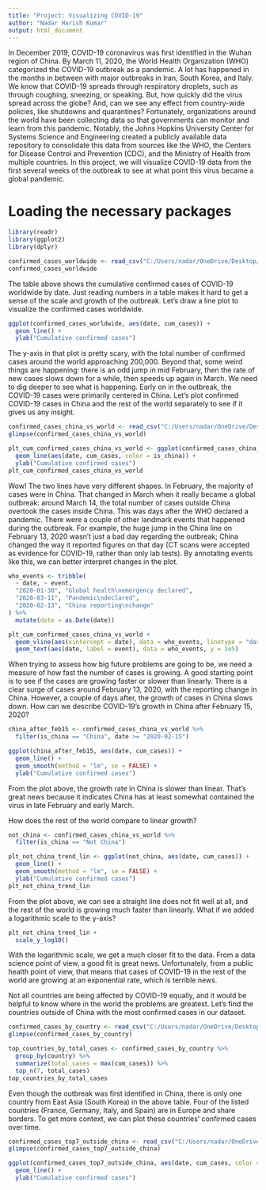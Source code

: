 ---
title: "Project: Visualizing COVID-19"
author: "Nadar Harish Kumar"
output: html_document
---
In December 2019, COVID-19 coronavirus was first identified in the Wuhan region of China. By March 11, 2020, the World Health Organization (WHO) categorized the COVID-19 outbreak as a pandemic. A lot has happened in the months in between with major outbreaks in Iran, South Korea, and Italy.
We know that COVID-19 spreads through respiratory droplets, such as through coughing, sneezing, or speaking. But, how quickly did the virus spread across the globe? And, can we see any effect from country-wide policies, like shutdowns and quarantines?
Fortunately, organizations around the world have been collecting data so that governments can monitor and learn from this pandemic. Notably, the Johns Hopkins University Center for Systems Science and Engineering created a publicly available data repository to consolidate this data from sources like the WHO, the Centers for Disease Control and Prevention (CDC), and the Ministry of Health from multiple countries.
In this project, we will visualize COVID-19 data from the first several weeks of the outbreak to see at what point this virus became a global pandemic.

# Loading the necessary packages
```{r}
library(readr)
library(ggplot2)
library(dplyr)
```
```{r}
confirmed_cases_worldwide <- read_csv("C:/Users/nadar/OneDrive/Desktop/datasets/confirmed_cases_worldwide.csv")
confirmed_cases_worldwide
```
The table above shows the cumulative confirmed cases of COVID-19 worldwide by date. Just reading numbers in a table makes it hard to get a sense of the scale and growth of the outbreak. Let's draw a line plot to visualize the confirmed cases worldwide.
```{r}
ggplot(confirmed_cases_worldwide, aes(date, cum_cases)) +
  geom_line() +
  ylab("Cumulative confirmed cases")
```
The y-axis in that plot is pretty scary, with the total number of confirmed cases around the world approaching 200,000. Beyond that, some weird things are happening: there is an odd jump in mid February, then the rate of new cases slows down for a while, then speeds up again in March. We need to dig deeper to see what is happening.
Early on in the outbreak, the COVID-19 cases were primarily centered in China. Let's plot confirmed COVID-19 cases in China and the rest of the world separately to see if it gives us any insight.
```{r}
confirmed_cases_china_vs_world <- read_csv("C:/Users/nadar/OneDrive/Desktop/datasets/confirmed_cases_china_vs_world.csv")
glimpse(confirmed_cases_china_vs_world)
```
```{r}
plt_cum_confirmed_cases_china_vs_world <- ggplot(confirmed_cases_china_vs_world) +
  geom_line(aes(date, cum_cases, color = is_china)) +
  ylab("Cumulative confirmed cases")
plt_cum_confirmed_cases_china_vs_world
```
Wow! The two lines have very different shapes. In February, the majority of cases were in China. That changed in March when it really became a global outbreak: around March 14, the total number of cases outside China overtook the cases inside China. This was days after the WHO declared a pandemic.
There were a couple of other landmark events that happened during the outbreak. For example, the huge jump in the China line on February 13, 2020 wasn't just a bad day regarding the outbreak; China changed the way it reported figures on that day (CT scans were accepted as evidence for COVID-19, rather than only lab tests).
By annotating events like this, we can better interpret changes in the plot.
```{r}
who_events <- tribble(
  ~ date, ~ event,
  "2020-01-30", "Global health\nemergency declared",
  "2020-03-11", "Pandemic\ndeclared",
  "2020-02-13", "China reporting\nchange"
) %>%
  mutate(date = as.Date(date))

plt_cum_confirmed_cases_china_vs_world +
  geom_vline(aes(xintercept = date), data = who_events, linetype = "dashed") +
  geom_text(aes(date, label = event), data = who_events, y = 1e5)
```
When trying to assess how big future problems are going to be, we need a measure of how fast the number of cases is growing. A good starting point is to see if the cases are growing faster or slower than linearly.
There is a clear surge of cases around February 13, 2020, with the reporting change in China. However, a couple of days after, the growth of cases in China slows down. How can we describe COVID-19's growth in China after February 15, 2020?

```{r}
china_after_feb15 <- confirmed_cases_china_vs_world %>%
  filter(is_china == "China", date >= "2020-02-15")

ggplot(china_after_feb15, aes(date, cum_cases)) +
  geom_line() +
  geom_smooth(method = "lm", se = FALSE) +
  ylab("Cumulative confirmed cases")
```

From the plot above, the growth rate in China is slower than linear. That's great news because it indicates China has at least somewhat contained the virus in late February and early March.

How does the rest of the world compare to linear growth?
```{r}
not_china <- confirmed_cases_china_vs_world %>%
  filter(is_china == "Not China")

plt_not_china_trend_lin <- ggplot(not_china, aes(date, cum_cases)) +
  geom_line() +
  geom_smooth(method = "lm", se = FALSE) +
  ylab("Cumulative confirmed cases")
plt_not_china_trend_lin 
```
From the plot above, we can see a straight line does not fit well at all, and the rest of the world is growing much faster than linearly. What if we added a logarithmic scale to the y-axis?
```{r}
plt_not_china_trend_lin + 
  scale_y_log10()
```
With the logarithmic scale, we get a much closer fit to the data. From a data science point of view, a good fit is great news. Unfortunately, from a public health point of view, that means that cases of COVID-19 in the rest of the world are growing at an exponential rate, which is terrible news.

Not all countries are being affected by COVID-19 equally, and it would be helpful to know where in the world the problems are greatest. Let's find the countries outside of China with the most confirmed cases in our dataset.
```{r}
confirmed_cases_by_country <- read_csv("C:/Users/nadar/OneDrive/Desktop/datasets/confirmed_cases_by_country.csv")
glimpse(confirmed_cases_by_country)

top_countries_by_total_cases <- confirmed_cases_by_country %>%
  group_by(country) %>%
  summarize(total_cases = max(cum_cases)) %>%
  top_n(7, total_cases)
top_countries_by_total_cases
```
Even though the outbreak was first identified in China, there is only one country from East Asia (South Korea) in the above table. Four of the listed countries (France, Germany, Italy, and Spain) are in Europe and share borders. To get more context, we can plot these countries' confirmed cases over time.
```{r}
confirmed_cases_top7_outside_china <- read_csv("C:/Users/nadar/OneDrive/Desktop/datasets/confirmed_cases_top7_outside_china.csv")
glimpse(confirmed_cases_top7_outside_china)

ggplot(confirmed_cases_top7_outside_china, aes(date, cum_cases, color = country)) +
  geom_line() +
  ylab("Cumulative confirmed cases")
```

